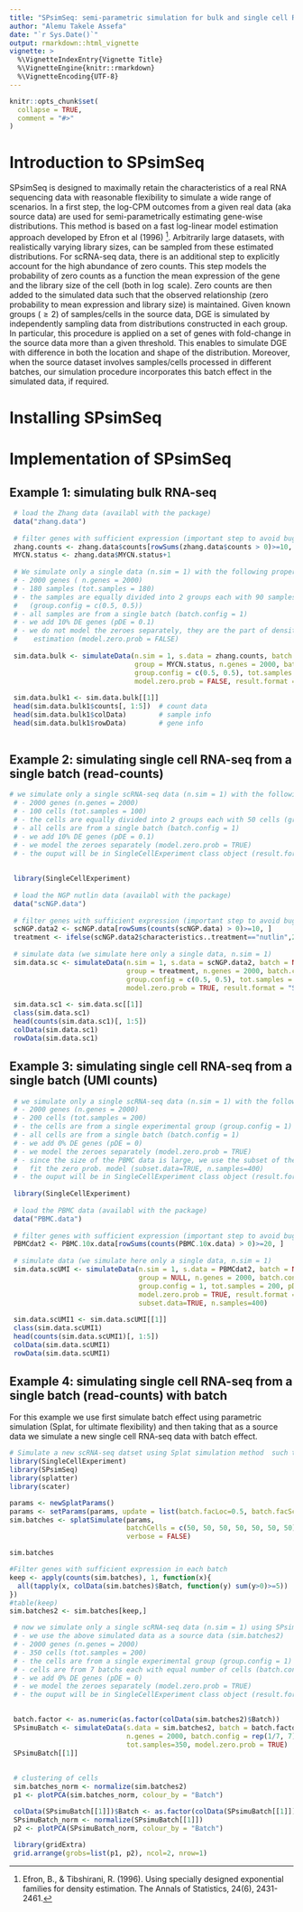 ```yaml
---
title: "SPsimSeq: semi-parametric simulation for bulk and single cell RNA-seq data."
author: "Alemu Takele Assefa"
date: "`r Sys.Date()`"
output: rmarkdown::html_vignette
vignette: >
  %\VignetteIndexEntry{Vignette Title}
  %\VignetteEngine{knitr::rmarkdown}
  %\VignetteEncoding{UTF-8}
---
```


```r
knitr::opts_chunk$set(
  collapse = TRUE,
  comment = "#>"
)
```
# Introduction to SPsimSeq

SPsimSeq is designed to maximally retain the characteristics of a real RNA sequencing data with reasonable flexibility to simulate a wide range of scenarios. In a first step, the log-CPM outcomes from a given real data (aka source data) are used for semi-parametrically estimating gene-wise distributions. This method is based on a fast log-linear model estimation approach developed by Efron et al (1996) ^[Efron, B., & Tibshirani, R. (1996). Using specially designed exponential families for density estimation. The Annals of Statistics, 24(6), 2431-2461.]. Arbitrarily large datasets, with realistically varying library sizes, can be sampled from these estimated distributions. For scRNA-seq data, there is an additional step to explicitly account for the high abundance of zero counts. This step models the probability of zero counts as a function the mean expression of the gene and the library size of the cell (both in $\log$ scale). Zero counts are then added to the simulated data such that the observed relationship (zero probability to mean expression and library size) is maintained. Given known groups ($\ge 2$) of samples/cells in the source data, DGE is simulated by independently sampling data from distributions constructed in each group. In particular, this procedure is applied on a set of genes with fold-change in the source data more than a given threshold. This enables to simulate DGE with difference in both the location and shape of the distribution. Moreover, when the source dataset involves samples/cells processed in different batches, our simulation procedure incorporates this batch effect in the simulated data, if required. 

# Installing SPsimSeq

# Implementation of SPsimSeq
## Example 1: simulating bulk RNA-seq

```r
 # load the Zhang data (availabl with the package)
 data("zhang.data") 
 
 # filter genes with sufficient expression (important step to avoid bugs) 
 zhang.counts <- zhang.data$counts[rowSums(zhang.data$counts > 0)>=10, ]  
 MYCN.status <- zhang.data$MYCN.status+1  
 
 # We simulate only a single data (n.sim = 1) with the following property
 # - 2000 genes ( n.genes = 2000) 
 # - 180 samples (tot.samples = 180) 
 # - the samples are equally divided into 2 groups each with 90 samples 
 #   (group.config = c(0.5, 0.5))
 # - all samples are from a single batch (batch.config = 1)
 # - we add 10% DE genes (pDE = 0.1) 
 # - we do not model the zeroes separately, they are the part of density 
 #    estimation (model.zero.prob = FALSE)
 
 sim.data.bulk <- simulateData(n.sim = 1, s.data = zhang.counts, batch = NULL,
                               group = MYCN.status, n.genes = 2000, batch.config = 1,
                               group.config = c(0.5, 0.5), tot.samples = 180, pDE = 0.1,
                               model.zero.prob = FALSE, result.format = "list")
                               
 sim.data.bulk1 <- sim.data.bulk[[1]]                              
 head(sim.data.bulk1$counts[, 1:5])  # count data
 head(sim.data.bulk1$colData)        # sample info
 head(sim.data.bulk1$rowData)        # gene info
 
```

## Example 2: simulating single cell RNA-seq from a single batch (read-counts)
```r
# we simulate only a single scRNA-seq data (n.sim = 1) with the following property
 # - 2000 genes (n.genes = 2000) 
 # - 100 cells (tot.samples = 100) 
 # - the cells are equally divided into 2 groups each with 50 cells (group.config = c(0.5, 0.5))
 # - all cells are from a single batch (batch.config = 1)
 # - we add 10% DE genes (pDE = 0.1) 
 # - we model the zeroes separately (model.zero.prob = TRUE)
 # - the ouput will be in SingleCellExperiment class object (result.format = "SCE")
 
 
 library(SingleCellExperiment)
 
 # load the NGP nutlin data (availabl with the package)
 data("scNGP.data")
 
 # filter genes with sufficient expression (important step to avoid bugs) 
 scNGP.data2 <- scNGP.data[rowSums(counts(scNGP.data) > 0)>=10, ]  
 treatment <- ifelse(scNGP.data2$characteristics..treatment=="nutlin",2,1) 
 
 # simulate data (we simulate here only a single data, n.sim = 1)
 sim.data.sc <- simulateData(n.sim = 1, s.data = scNGP.data2, batch = NULL,
                             group = treatment, n.genes = 2000, batch.config = 1,
                             group.config = c(0.5, 0.5), tot.samples = 100, pDE = 0.1,
                             model.zero.prob = TRUE, result.format = "SCE")
                             
 sim.data.sc1 <- sim.data.sc[[1]]
 class(sim.data.sc1)
 head(counts(sim.data.sc1)[, 1:5])
 colData(sim.data.sc1)
 rowData(sim.data.sc1)
```

## Example 3: simulating single cell RNA-seq from a single batch (UMI counts)
```r
 # we simulate only a single scRNA-seq data (n.sim = 1) with the following property
 # - 2000 genes (n.genes = 2000) 
 # - 200 cells (tot.samples = 200) 
 # - the cells are from a single experimental group (group.config = 1)
 # - all cells are from a single batch (batch.config = 1)
 # - we add 0% DE genes (pDE = 0) 
 # - we model the zeroes separately (model.zero.prob = TRUE)
 # - since the size of the PBMC data is large, we use the subset of the cells to 
 #   fit the zero prob. model (subset.data=TRUE, n.samples=400)
 # - the ouput will be in SingleCellExperiment class object (result.format = "SCE") 
 
 library(SingleCellExperiment)
 
 # load the PBMC data (availabl with the package)
 data("PBMC.data") 
 
 # filter genes with sufficient expression (important step to avoid bugs) 
 PBMCdat2 <- PBMC.10x.data[rowSums(counts(PBMC.10x.data) > 0)>=20, ] 
 
 # simulate data (we simulate here only a single data, n.sim = 1)
 sim.data.scUMI <- simulateData(n.sim = 1, s.data = PBMCdat2, batch = NULL,
                                group = NULL, n.genes = 2000, batch.config = 1,
                                group.config = 1, tot.samples = 200, pDE = 0,
                                model.zero.prob = TRUE, result.format = "SCE", 
                                subset.data=TRUE, n.samples=400)
                             
 sim.data.scUMI1 <- sim.data.scUMI[[1]]
 class(sim.data.scUMI1)
 head(counts(sim.data.scUMI1)[, 1:5])
 colData(sim.data.scUMI1)
 rowData(sim.data.scUMI1)
```

## Example 4: simulating single cell RNA-seq from a single batch (read-counts) with batch
For this example we use first simulate batch effect using parametric simulation (Splat, for ultimate flexibility) and then taking that as a source data we simulate a new single cell RNA-seq data with batch effect.

```r
# Simulate a new scRNA-seq datset using Splat simulation method  such that there are 7 batchs each with 50 cells
library(SingleCellExperiment)
library(SPsimSeq)
library(splatter)
library(scater)

params <- newSplatParams()
params <- setParams(params, update = list(batch.facLoc=0.5, batch.facScale=0.3, seed=263))
sim.batches <- splatSimulate(params, 
                             batchCells = c(50, 50, 50, 50, 50, 50, 50), 
                             verbose = FALSE)

sim.batches 

#Filter genes with sufficient expression in each batch
keep <- apply(counts(sim.batches), 1, function(x){
  all(tapply(x, colData(sim.batches)$Batch, function(y) sum(y>0)>=5))
})
#table(keep) 
sim.batches2 <- sim.batches[keep,]

 # now we simulate only a single scRNA-seq data (n.sim = 1) using SPsimSeq with the following characteristics
 # - we use the above simulated data as a source data (sim.batches2)
 # - 2000 genes (n.genes = 2000) 
 # - 350 cells (tot.samples = 200) 
 # - the cells are from a single experimental group (group.config = 1)
 # - cells are from 7 batchs each with equal number of cells (batch.config = rep(1/7, 7))
 # - we add 0% DE genes (pDE = 0) 
 # - we model the zeroes separately (model.zero.prob = TRUE) 
 # - the ouput will be in SingleCellExperiment class object (result.format = "SCE") 
 

 batch.factor <- as.numeric(as.factor(colData(sim.batches2)$Batch))
 SPsimuBatch <- simulateData(s.data = sim.batches2, batch = batch.factor,
                             n.genes = 2000, batch.config = rep(1/7, 7), group.config=1,
                             tot.samples=350, model.zero.prob = TRUE)
 SPsimuBatch[[1]] 
 
 
 # clustering of cells
 sim.batches_norm <- normalize(sim.batches2)
 p1 <- plotPCA(sim.batches_norm, colour_by = "Batch")

 colData(SPsimuBatch[[1]])$Batch <- as.factor(colData(SPsimuBatch[[1]])$Batch) 
 SPsimuBatch_norm <- normalize(SPsimuBatch[[1]])
 p2 <- plotPCA(SPsimuBatch_norm, colour_by = "Batch")
 
 library(gridExtra)
 grid.arrange(grobs=list(p1, p2), ncol=2, nrow=1)
```